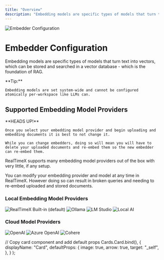 ```yaml
---
title: "Overview"
description: "Embedding models are specific types of models that turn text into vectors, which can be stored and searched in a vector database - which is the foundation of RAG."
---
```



<Image
  src="/images/realtimex-setup/embedder-configuration/header-image.png"
  height={1080}
  width={1920}
  quality={100}
  alt="Embedder Configuration"
/>

# Embedder Configuration

Embedding models are specific types of models that turn text into vectors, which can be stored and searched in a vector database - which is the foundation of RAG.

<Callout type="info" emoji="️💡">
  **Tip:**

    Embedding models are set system-wide and cannot be configured atomically per-workspace like LLMs can.

</Callout>

## Supported Embedding Model Providers

<Callout type="warning" emoji="️⚠️">
  **HEADS UP!**

    Once you select your embedding model provider and begin uploading and embedding documents it is best to not change it.

    While you can change embedders, doing so will mean you will have to delete your uploaded documents and re-embed them so the new embedder can re-embed them.

</Callout>

RealTimeX supports many embedding model providers out of the box with very little, if any setup.

You can modify your embedding provider and model at any time in RealTimeX. However doing so can result in broken queries and needing to re-embed uploaded and stored documents.

### Local Embedding Model Providers

<Cards>
  <Card title="Built-in (default)" href="local/built-in"> 
    <Image
      src="/images/realtimex-setup/embedder-configuration/local/built-in/header-image.png" 
      height={1080} 
      width={1920} 
      quality={100}
      alt="RealTimeX Built-in (default)"
    />
  </Card>

<Card title="Ollama" href="local/ollama">
  <Image
    src="/images/realtimex-setup/embedder-configuration/local/ollama/header-image.png"
    height={1080}
    width={1920}
    quality={100}
    alt="Ollama"
  />
</Card>

<Card title="LM Studio" href="local/lmstudio">
  <Image
    src="/images/realtimex-setup/embedder-configuration/local/lmstudio/header-image.png"
    height={1080}
    width={1920}
    quality={100}
    alt="LM Studio"
  />
</Card>

  <Card title="Local AI" href="local/localai"> 
    <Image
      src="/images/realtimex-setup/embedder-configuration/local/localai/header-image.png" 
      height={1080} 
      width={1920} 
      quality={100}
      alt="Local AI"
    />
  </Card> 
</Cards>

### Cloud Model Providers

<Cards>
  <Card title="OpenAI" href="cloud/openai"> 
    <Image
      src="/images/realtimex-setup/embedder-configuration/cloud/openai/header-image.png" 
      height={1080} 
      width={1920} 
      quality={100}
      alt="OpenAI"
    />
  </Card>

<Card title="Azure OpenAI" href="cloud/azure-openai">
  <Image
    src="/images/realtimex-setup/embedder-configuration/cloud/azure-openai/header-image.png"
    height={1080}
    width={1920}
    quality={100}
    alt="Azure OpenAI"
  />
</Card>

  <Card title="Cohere" href="cloud/cohere"> 
    <Image
      src="/images/realtimex-setup/embedder-configuration/cloud/cohere/header-image.png" 
      height={1080} 
      width={1920} 
      quality={100}
      alt="Cohere"
    />
  </Card>  
</Cards>

  // Copy card component and add default props
  Cards.Card.bind(),
  {
    displayName: "Card",
    defaultProps: {
      image: true,
      arrow: true,
      target: "_self",
    },
  }
);

<style global jsx>{`
  img {
    aspect-ratio: 16/9;
    object-fit: cover;
  }
`}</style>
